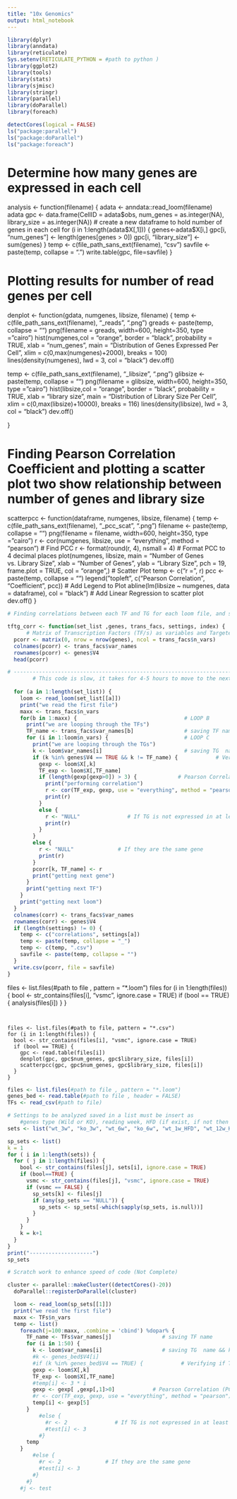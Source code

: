 ```yaml
---
title: "10x Genomics"
output: html_notebook
---
```



```r
library(dplyr)
library(anndata)
library(reticulate)
Sys.setenv(RETICULATE_PYTHON = #path to python )
library(ggplot2)
library(tools)
library(stats)
library(sjmisc)
library(stringr)
library(parallel)
library(doParallel)
library(foreach)
```
```r
detectCores(logical = FALSE)
ls("package:parallel")
ls("package:doParallel")
ls("package:foreach")
```


# Determine how many genes are expressed in each cell

analysis <- function(filename) {
  adata <- anndata::read_loom(filename)
  adata
  gpc <- data.frame(CellID = adata$obs, num_genes = as.integer(NA), library_size = as.integer(NA))     # create a new dataframe to hold number of genes in each cell
  for (i in 1:length(adata$X[,1])) {
    genes<-adata$X[i,]
    gpc[i, "num_genes"] <- length(genes[genes > 0])
    gpc[i, "library_size"] <- sum(genes)
  }
  temp <- c(file_path_sans_ext(filename), "csv")
  savfile <- paste(temp, collapse = ".")
  write.table(gpc, file=savfile)
}



# Plotting results for number of read genes per cell

denplot <- function(gdata, numgenes, libsize, filename) {
  temp <- c(file_path_sans_ext(filename), "_reads", ".png")
  greads <- paste(temp, collapse = "")
  png(filename = greads, width=600, height=350, type = "cairo")
  hist(numgenes,col = "orange", border = "black", probability = TRUE,
     xlab = "num_genes", main = "Distribution of Genes Expressed Per Cell", xlim = c(0,max(numgenes)+2000), breaks = 100)
  lines(density(numgenes), lwd = 3, col = "black")
  dev.off()
  
  temp <- c(file_path_sans_ext(filename), "_libsize", ".png")
  glibsize <- paste(temp, collapse = "")
  png(filename = glibsize, width=600, height=350, type = "cairo")
  hist(libsize,col = "orange", border = "black", probability = TRUE,
     xlab = "library size", main = "Distribution of Library Size Per Cell", xlim = c(0,max(libsize)+10000), breaks = 116)
  lines(density(libsize), lwd = 3, col = "black")
  dev.off()
  
}



# Finding Pearson Correlation Coefficient and plotting a scatter plot two show relationship between number of genes and library size

scatterpcc <- function(dataframe, numgenes, libsize, filename) {
  temp <- c(file_path_sans_ext(filename), "_pcc_scat", ".png")
  filename <- paste(temp, collapse = "")
  png(filename = filename, width=600, height=350, type = "cairo")
  r <- cor(numgenes, libsize, use = "everything", method = "pearson")   # Find PCC
  r <- format(round(r, 4), nsmall = 4)    # Format PCC to 4 decimal places
  plot(numgenes, libsize, 
     main = "Number of Genes vs. Library Size", xlab = "Number of Genes",
     ylab = "Library Size", pch = 19, frame.plot = TRUE, col = "orange",)   # Scatter Plot
  temp <- c("r = ", r)
  pcc <- paste(temp, collapse = "")
  legend("topleft", c("Pearson Correlation", "Coefficient", pcc))     # Add Legend to Plot
  abline(lm(libsize ~ numgenes, data = dataframe), col = "black")   # Add Linear Regression to scatter plot
  dev.off()
}

```r
# Finding correlations between each TF and TG for each loom file, and saving results to matrix

tftg_corr <- function(set_list ,genes, trans_facs, settings, index) {
      # Matrix of Transcription Factors (TF/s) as variables and Targeted Genes (TG/s) as observations
  pcorr <- matrix(0, nrow = nrow(genes), ncol = trans_facs$n_vars)
  colnames(pcorr) <- trans_facs$var_names
  rownames(pcorr) <- genes$V4
  head(pcorr)

# --------------------------------------------------------------------------------------
        # This code is slow, it takes for 4-5 hours to move to the next iterator for loop B because loop C has around 50,000 iterations and loop B is around 250 iterations
  
  for (a in 1:length(set_list)) {
    loom <- read_loom(set_list[[a]])
    print("we read the first file")
    maxx <- trans_facs$n_vars
    for(b in 1:maxx) {                                  # LOOP B
      print("we are looping through the TFs")
      TF_name <- trans_facs$var_names[b]                # saving TF name
      for (i in 1:loom$n_vars) {                        # LOOP C
        print("we are looping through the TGs")
        k <- loom$var_names[i]                          # saving TG  name
        if (k %in% genes$V4 == TRUE && k != TF_name) {            # Verifying if TG exists in bed file and TG != TF
          gexp <- loom$X[,k]
          TF_exp <- loom$X[,TF_name]
          if (length(gexp[gexp>0]) > 3) {             # Pearson Correlation (PC) is only calculated if TG is read in more than 3 cells
            print("performing correlation")
            r <- cor(TF_exp, gexp, use = "everything", method = "pearson")
            print(r)
          }
          else {
            r <- "NULL"               # If TG is not expressed in at least 3 cells          
            print(r)
          }
        }
        else {
          r <- "NULL"              # If they are the same gene 
          print(r)
        }
        pcorr[k, TF_name] <- r
        print("getting next gene")
      }
      print("getting next TF")
    }
    print("getting next loom")
  }
  colnames(corr) <- trans_facs$var_names
  rownames(corr) <- genes$V4
  if (length(settings) != 0) {
    temp <- c("correlations", settings[a])
    temp <- paste(temp, collapse = "_")
    temp <- c(temp, ".csv")
    savfile <- paste(temp, collapse = "")
  }
  write.csv(pcorr, file = savfile)
}
```




files <- list.files(#path to file , pattern = "*.loom")
files
for (i in 1:length(files)) {
  bool <- str_contains(files[i], "vsmc", ignore.case = TRUE)
  if (bool == TRUE) {
    analysis(files[i])
  }
}
```


files <- list.files(#path to file, pattern = "*.csv")
for (i in 1:length(files)) {
  bool <- str_contains(files[i], "vsmc", ignore.case = TRUE)
  if (bool == TRUE) {
    gpc <- read.table(files[i])
    denplot(gpc, gpc$num_genes, gpc$library_size, files[i])
    scatterpcc(gpc, gpc$num_genes, gpc$library_size, files[i])
  }
}
```

```r
files <- list.files(#path to file , pattern = "*.loom")
genes_bed <- read.table(#path to file , header = FALSE)
TFs <- read_csv(#path to file)

# Settings to be analyzed saved in a list must be insert as 
    #genes type (Wild or KO), reading week, HFD (if exist, if not then do not include), all separated by _
sets <- list("wt_3w", "ko_3w", "wt_6w", "ko_6w", "wt_1w_HFD", "wt_12w_HFD", "ko_12w_HFD")

sp_sets <- list()
k = 1
for ( i in 1:length(sets)) {
  for ( j in 1:length(files)) {
    bool <- str_contains(files[j], sets[i], ignore.case = TRUE)
    if (bool==TRUE) {
      vsmc <- str_contains(files[j], "vsmc", ignore.case = TRUE)
      if (vsmc == FALSE) {
        sp_sets[k] <- files[j]
        if (any(sp_sets == "NULL")) {
          sp_sets <- sp_sets[-which(sapply(sp_sets, is.null))]                     # removes null values from list
        }
      }
    }
    k = k+1
  }
}
print("--------------------")
sp_sets
```

```r
# Scratch work to enhance speed of code (Not Complete)

cluster <- parallel::makeCluster((detectCores()-20))
  doParallel::registerDoParallel(cluster)

  loom <- read_loom(sp_sets[[1]])
  print("we read the first file")
  maxx <- TFs$n_vars
  temp <- list()
    foreach(j=100:maxx, .combine = 'cbind') %dopar% {
      TF_name <- TFs$var_names[j]                # saving TF name
      for (i in 1:50) {
        k <- loom$var_names[i]                   # saving TG  name && k != TF_name
        #k <- genes_bed$V4[i]
        #if (k %in% genes_bed$V4 == TRUE) {            # Verifying if TG exists in bed file and TG != TF
        gexp <- loom$X[,k]
        TF_exp <- loom$X[,TF_name]
        #temp[i] <- 3 * i
        gexp <- gexp[ ,gexp[,1]>0]            # Pearson Correlation (PC) is only calculated if TG is read in more than 3 cells
        #r <- cor(TF_exp, gexp, use = "everything", method = "pearson")
        temp[i] <- gexp[5]
      }
          #else {
            #r <- 2               # If TG is not expressed in at least 3 cells
            #test[i] <- 3
          #}
      temp
    }
        #else {
          #r <- 2              # If they are the same gene
          #test[i] <- 3
        #}
      #}
    #j <- test
```
